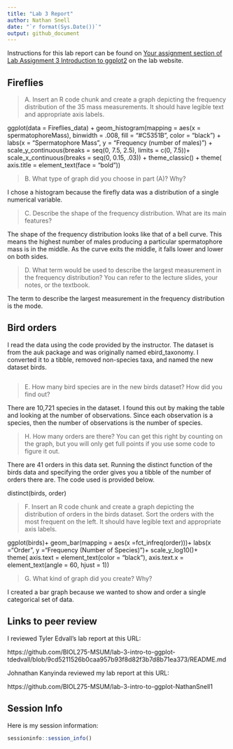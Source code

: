 ```yaml
---
title: "Lab 3 Report"
author: Nathan Snell
date: "`r format(Sys.Date())`"
output: github_document
---
```


Instructions for this lab report can be found on [Your assignment section of Lab Assignment 3 Introduction to ggplot2](https://biol275-msum.github.io/introduction-to-ggplot2.html#your-assignment) on the lab website.

## Fireflies
> A. Insert an R code chunk and create a graph depicting the frequency distribution of the 35 mass measurements. It should have legible text and appropriate axis labels.

ggplot(data = Fireflies_data) +
  geom_histogram(mapping = aes(x = spermatophoreMass), binwidth = .008,
                 fill = "#C5351B", color = "black") +
  labs(x = "Spermatophore Mass", y = "Frequency (number of males)") +
  scale_y_continuous(breaks = seq(0, 7.5, 2.5), limits = c(0, 7.5))+ 
  scale_x_continuous(breaks = seq(0, 0.15, .03)) +
  theme_classic() +
  theme(
    axis.title = element_text(face = "bold"))



> B. What type of graph did you choose in part (A)? Why?

I chose a histogram because the firefly data was a distribution of a single numerical variable.


> C. Describe the shape of the frequency distribution. What are its main features?

The shape of the frequency distribution looks like that of a bell curve. This means the highest number of males producing a particular spermatophore mass is in the middle. As the curve exits the middle, it falls lower and lower on both sides.


> D. What term would be used to describe the largest measurement in the frequency distribution? You can refer to the lecture slides, your notes, or the textbook.

The term to describe the largest measurement in the frequency distribution is the mode. 


## Bird orders

I read the data using the code provided by the instructor. The dataset is from the auk package and was originally named ebird_taxonomy. I converted it to a tibble, removed non-species taxa, and named the new dataset birds.

```r

```

> E. How many bird species are in the new birds dataset? How did you find out?

There are 10,721 species in the dataset. I found this out by making the table and looking at the number of observations. Since each observation is a species, then the number of observations is the number of species.


> H. How many orders are there? You can get this right by counting on the graph, but you will only get full points if you use some code to figure it out.

There are 41 orders in this data set. Running the distinct function of the birds data and specifying the order gives you a tibble of the number of orders there are. The code used is provided below.

distinct(birds, order)


> F. Insert an R code chunk and create a graph depicting the distribution of orders in the birds dataset. Sort the orders with the most frequent on the left. It should have legible text and appropriate axis labels.

ggplot(birds)+
  geom_bar(mapping = aes(x =fct_infreq(order)))+ 
  labs(x ="Order", y ="Frequency (Number of Species)")+
  scale_y_log10()+  
  theme(
    axis.text = element_text(color = "black"),
    axis.text.x = element_text(angle = 60, hjust = 1))

> G. What kind of graph did you create? Why?

I created a bar graph because we wanted to show and order a single categorical set of data.


## Links to peer review

I reviewed Tyler Edvall's lab report at this URL:  

https://github.com/BIOL275-MSUM/lab-3-intro-to-ggplot-tdedvall/blob/9cd5211526b0caa957b93f8d82f3b7d8b71ea373/README.md 

Johnathan Kanyinda reviewed my lab report at this URL: 

https://github.com/BIOL275-MSUM/lab-3-intro-to-ggplot-NathanSnell1

## Session Info

Here is my session information:

```r
sessioninfo::session_info()
```
